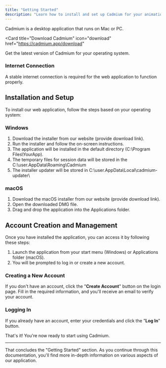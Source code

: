 ```yaml
---
title: "Getting Started"
description: "Learn how to install and set up Cadmium for your animation projects"
---
```


Cadmium is a desktop application that runs on Mac or PC. 

<Card
  title="Download Cadmium"
  icon="download"
  href="https://cadmium.app/download"
>
  Get the latest version of Cadmium for your operating system.
</Card>

### Internet Connection

A stable internet connection is required for the web application to function properly.

## **Installation and Setup**

To install our web application, follow the steps based on your operating system:

### **Windows**

1. Download the installer from our website (provide download link).
2. Run the installer and follow the on-screen instructions.
3. The application will be installed in the default directory (C:\Program Files\YourApp).
4. The temporary files for session data will be stored in the C:\user\.AppData\Roaming\Cadmium
5. The installer updater will be stored in C:\user\.AppData\Local\cadmium-updater\

### **macOS**

1. Download the macOS installer from our website (provide download link).
2. Open the downloaded DMG file.
3. Drag and drop the application into the Applications folder. 

## **Account Creation and Management**

Once you have installed the application, you can access it by following these steps:

1. Launch the application from your start menu (Windows) or Applications folder (macOS).
2. You will be prompted to log in or create a new account.

### **Creating a New Account**

If you don't have an account, click the "**Create Account**" button on the login page. Fill in the required information, and you'll receive an email to verify your account.

### **Logging In**

If you already have an account, enter your credentials and click the "**Log In**" button. 

That's it! You're now ready to start using Cadmium.

---

That concludes the "Getting Started" section. As you continue through this documentation, you'll find more in-depth information on various aspects of our application.
